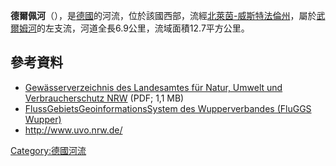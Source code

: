 {{No footnotes|time=2020-07-17T13:42:01+00:00}}
{{Coord|51|10|14|N|7|18|7|E|display=title}}

'''德爾佩河'''（{{lang-de|Dörpe}}），是[[德國|德國]]的河流，位於該國西部，流經[[北萊茵-威斯特法倫州|北萊茵-威斯特法倫州]]，屬於[[武爾姆河|武爾姆河]]的左支流，河道全長6.9公里，流域面積12.7平方公里。

==參考資料==
* [http://www.lanuv.nrw.de/fileadmin/lanuv/wasser/pdf/Gewaesserverzeichnis%20GSK3C.xls  Gewässerverzeichnis des Landesamtes für Natur, Umwelt und Verbraucherschutz NRW] {{Wayback|url=http://www.lanuv.nrw.de/fileadmin/lanuv/wasser/pdf/Gewaesserverzeichnis%20GSK3C.xls |date=20190808033656 }} (PDF; 1,1 MB)
* [http://fluggs.wupperverband.de FlussGebietsGeoinformationsSystem des Wupperverbandes (FluGGS Wupper)] {{Wayback|url=http://fluggs.wupperverband.de/ |date=20160303182641 }}
* http://www.uvo.nrw.de/ {{Wayback|url=http://www.uvo.nrw.de/ |date=20200808073120 }}

{{Germany-geo-stub}}
[[Category:德國河流|Category:德國河流]]